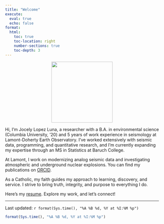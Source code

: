 ```yaml
---
title: "Welcome"
execute:
  eval: true   
  echo: false  
format: 
  html:
    toc: true            
    toc-location: right   
    number-sections: true
    toc-depth: 3        
---
```


<center>
![](headshot.jpg){width=200px height=200px}
</center>
  
Hi, I’m Jocely Lopez Luna, a researcher with a B.A. in environmental science (Columbia University, '20) and 5 years of work experience in seismology at Lamont-Doherty Earth Observatory. I’ve worked extensively with seismic data, programming, and quantitative research, and I’m currently expanding my expertise through an MS in Statistics at Baruch College.

At Lamont, I work on modernizing analog seismic data and investigating atmospheric and underground nuclear explosions. You can find my publications on [ORCID](https://orcid.org/0009-0000-6064-1860).

As a Catholic, my faith guides my approach to learning, discovery, and service. I strive to bring truth, integrity, and purpose to everything I do.

Here's my [resume](docs/cv.pdf). Explore my work, and let’s connect!

--------------
Last updated: `r format(Sys.time(), "%A %B %d, %Y at %I:%M %p")`
```r
format(Sys.time(), "%A %B %d, %Y at %I:%M %p")
```
